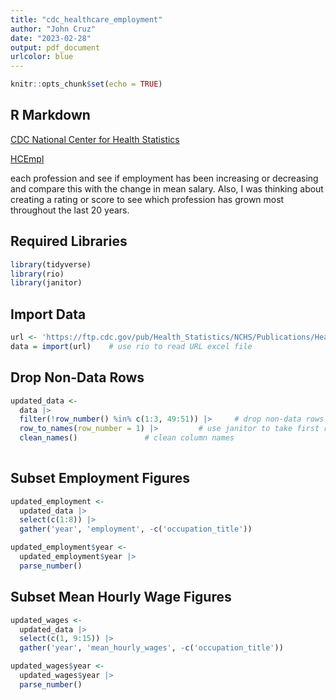 ```yaml
---
title: "cdc_healthcare_employment"
author: "John Cruz"
date: "2023-02-28"
output: pdf_document
urlcolor: blue
---
```


```r
knitr::opts_chunk$set(echo = TRUE)
```

## R Markdown

[CDC National Center for Health Statistics](https://www.cdc.gov/nchs/hus/data-finder.htm)

[HCEmpl](https://ftp.cdc.gov/pub/Health_Statistics/NCHS/Publications/Health_US/hus20-21tables/hcempl.xlsx)


each profession and see if employment has been increasing or decreasing and compare this with the change in mean salary. Also, I was thinking about creating a rating or score to see which profession has grown most throughout the last 20 years.

## Required Libraries
```r
library(tidyverse)
library(rio)
library(janitor)
```

## Import Data

```r
url <- 'https://ftp.cdc.gov/pub/Health_Statistics/NCHS/Publications/Health_US/hus20-21tables/hcempl.xlsx'
data = import(url)    # use rio to read URL excel file
```

## Drop Non-Data Rows

```r

updated_data <- 
  data |> 
  filter(!row_number() %in% c(1:3, 49:51)) |>     # drop non-data rows
  row_to_names(row_number = 1) |>         # use janitor to take first row and make them column names
  clean_names()               # clean column names
  
```

## Subset Employment Figures

```r
updated_employment <- 
  updated_data |> 
  select(c(1:8)) |> 
  gather('year', 'employment', -c('occupation_title'))

updated_employment$year <- 
  updated_employment$year |> 
  parse_number()
```

## Subset Mean Hourly Wage Figures

```r
updated_wages <- 
  updated_data |> 
  select(c(1, 9:15)) |> 
  gather('year', 'mean_hourly_wages', -c('occupation_title'))

updated_wages$year <- 
  updated_wages$year |> 
  parse_number()
```
